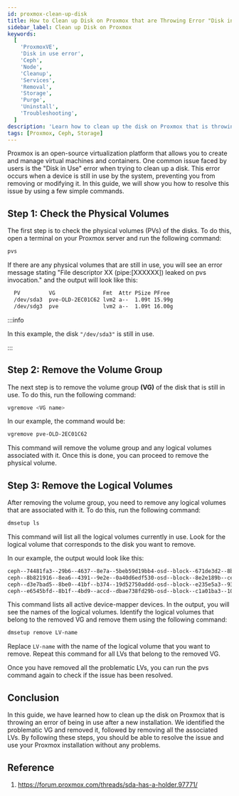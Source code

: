 ```yaml
---
id: proxmox-clean-up-disk
title: How to Clean up Disk on Proxmox that are Throwing Error "Disk in Use"
sidebar_label: Clean up Disk on Proxmox
keywords:
  [
    'ProxmoxVE',
    'Disk in use error',
    'Ceph',
    'Node',
    'Cleanup',
    'Services',
    'Removal',
    'Storage',
    'Purge',
    'Uninstall',
    'Troubleshooting',
  ]
description: 'Learn how to clean up the disk on Proxmox that is throwing an error of being in use after a new installation'
tags: [Proxmox, Ceph, Storage]
---
```



Proxmox is an open-source virtualization platform that allows you to create and manage virtual machines and containers. One common issue faced by users is the "Disk in Use" error when trying to clean up a disk. This error occurs when a device is still in use by the system, preventing you from removing or modifying it. In this guide, we will show you how to resolve this issue by using a few simple commands.

## Step 1: Check the Physical Volumes

The first step is to check the physical volumes (PVs) of the disks. To do this, open a terminal on your Proxmox server and run the following command:

```bash
pvs
```

If there are any physical volumes that are still in use, you will see an error message stating "File descriptor XX (pipe:[XXXXXX]) leaked on pvs invocation." and the output will look like this:

```bash
  PV         VG               Fmt  Attr PSize PFree
  /dev/sda3  pve-OLD-2EC01C62 lvm2 a--  1.09t 15.99g
  /dev/sdg3  pve              lvm2 a--  1.09t 16.00g
```

:::info

In this example, the disk `"/dev/sda3"` is still in use.

:::


## Step 2: Remove the Volume Group

The next step is to remove the volume group <b>(VG)</b> of the disk that is still in use. To do this, run the following command:

```bash
vgremove <VG name>
```
In our example, the command would be:

```bash
vgremove pve-OLD-2EC01C62
```

This command will remove the volume group and any logical volumes associated with it. Once this is done, you can proceed to remove the physical volume.

## Step 3: Remove the Logical Volumes

After removing the volume group, you need to remove any logical volumes that are associated with it. To do this, run the following command:

```bash
dmsetup ls
```
This command will list all the logical volumes currently in use. Look for the logical volume that corresponds to the disk you want to remove.

In our example, the output would look like this:

```bash
ceph--74481fa3--29b6--4637--8e7a--5beb59d19bb4-osd--block--671de3d2--8b37--41df--b614--c0941b8e645a	(253:6)
ceph--8b821916--8ea6--4391--9e2e--0a40d6edf530-osd--block--8e2e189b--ce22--4c13--a908--911044034f68	(253:0)
ceph--d3e7bad5--8be0--41bf--b374--19d52750addd-osd--block--e235e5a3--9395--47e9--9460--ecfd35596f9a	(253:8)
ceph--e6545bfd--8b1f--4bd9--accd--dbae738fd29b-osd--block--c1a01ba3--1062--4b1f--a1a1--b5b5b5b5b5b5	(253:4)
```

This command lists all active device-mapper devices. In the output, you will see the names of the logical volumes. Identify the logical volumes that belong to the removed VG and remove them using the following command:

```bash
dmsetup remove LV-name
```
Replace `LV-name` with the name of the logical volume that you want to remove. Repeat this command for all LVs that belong to the removed VG.

Once you have removed all the problematic LVs, you can run the pvs command again to check if the issue has been resolved.

## Conclusion

In this guide, we have learned how to clean up the disk on Proxmox that is throwing an error of being in use after a new installation. We identified the problematic VG and removed it, followed by removing all the associated LVs. By following these steps, you should be able to resolve the issue and use your Proxmox installation without any problems.

## Reference

1. https://forum.proxmox.com/threads/sda-has-a-holder.97771/

